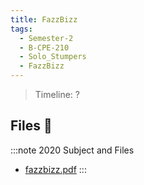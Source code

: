 ```yaml
---
title: FazzBizz
tags:
  - Semester-2
  - B-CPE-210
  - Solo_Stumpers
  - FazzBizz
---
```

> Timeline: ?


## Files 📂

:::note 2020 Subject and Files
- [fazzbizz.pdf](https://github.com/Studio-17/Epitech-Subjects/raw/main/Semester-2/B-CPE-210/Solo_Stumpers/FazzBizz/fazzbizz.pdf)
:::
